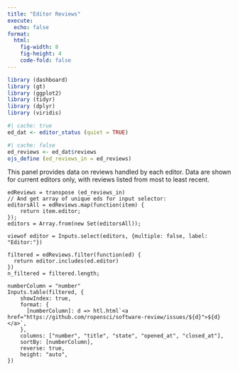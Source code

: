 ```yaml
---
title: "Editor Reviews"
execute:
  echo: false
format: 
  html:
    fig-width: 8
    fig-height: 4
    code-fold: false
---
```


```r
library (dashboard)
library (gt)
library (ggplot2)
library (tidyr)
library (dplyr)
library (viridis)
```

```r
#| cache: true
ed_dat <- editor_status (quiet = TRUE)
```
```r
#| cache: false
ed_reviews <- ed_dat$reviews
ojs_define (ed_reviews_in = ed_reviews)
```

This panel provides data on reviews handled by each editor. Data are shown for
current editors only, with reviews listed from most to least recent.

```ojs
edReviews = transpose (ed_reviews_in)
// And get array of unique eds for input selector:
editorsAll = edReviews.map(function(item) {
    return item.editor;
});
editors = Array.from(new Set(editorsAll));
```

```ojs
viewof editor = Inputs.select(editors, {multiple: false, label: "Editor:"})
```

```ojs
filtered = edReviews.filter(function(ed) {
  return editor.includes(ed.editor)
})
n_filtered = filtered.length;
```

```ojs
numberColumn = "number"
Inputs.table(filtered, {
    showIndex: true,
    format: {
      [numberColumn]: d => htl.html`<a href="https://github.com/ropensci/software-review/issues/${d}">${d}</a>`,
    },
    columns: ["number", "title", "state", "opened_at", "closed_at"],
    sortBy: [numberColumn],
    reverse: true,
    height: "auto",
})
```
